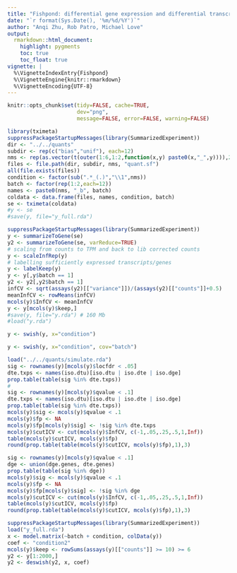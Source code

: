```yaml
---
title: "Fishpond: differential gene expression and differential transcript expression with inferential replicates"
date: "`r format(Sys.Date(), '%m/%d/%Y')`"
author: "Anqi Zhu, Rob Patro, Michael Love"
output:
  rmarkdown::html_document:
    highlight: pygments
    toc: true
    toc_float: true
vignette: |
  %\VignetteIndexEntry{Fishpond}
  %\VignetteEngine{knitr::rmarkdown}
  %\VignetteEncoding{UTF-8}
---
```


<!-- run this document with library(rmarkdown); render("fishpond.Rmd") -->

```r
knitr::opts_chunk$set(tidy=FALSE, cache=TRUE,
                      dev="png",
                      message=FALSE, error=FALSE, warning=FALSE)
```

```r
library(tximeta)
suppressPackageStartupMessages(library(SummarizedExperiment))
dir <- "../../quants"
subdir <- rep(c("bias","unif"), each=12)
nms <- rep(as.vector(t(outer(1:6,1:2,function(x,y) paste0(x,"_",y)))),2)
files <- file.path(dir, subdir, nms, "quant.sf")
all(file.exists(files))
condition <- factor(sub(".*_(.)","\\1",nms))
batch <- factor(rep(1:2,each=12))
names <- paste0(nms, "_b", batch)
coldata <- data.frame(files, names, condition, batch)
se <- tximeta(coldata)
#y <- se
#save(y, file="y_full.rda")
```

```r
suppressPackageStartupMessages(library(SummarizedExperiment))
y <- summarizeToGene(se)
y2 <- summarizeToGene(se, varReduce=TRUE)
# scaling from counts to TPM and back to lib corrected counts
y <- scaleInfRep(y)
# labelling sufficiently expressed transcripts/genes
y <- labelKeep(y)
y <- y[,y$batch == 1]
y2 <- y2[,y2$batch == 1]
infCV <- sqrt(assays(y2)[["variance"]])/(assays(y2)[["counts"]]+0.5)
meanInfCV <- rowMeans(infCV)
mcols(y)$InfCV <- meanInfCV
y <- y[mcols(y)$keep,] 
#save(y, file="y.rda") # 160 Mb
#load("y.rda")
```

```r
y <- swish(y, x="condition")
```

```r
y <- swish(y, x="condition", cov="batch")
```

```r
load("../../quants/simulate.rda")
sig <- rownames(y)[mcols(y)$locfdr < .05]
dte.txps <- names(iso.dtu)[iso.dtu | iso.dte | iso.dge]
prop.table(table(sig %in% dte.txps))
#
sig <- rownames(y)[mcols(y)$qvalue < .1]
dte.txps <- names(iso.dtu)[iso.dtu | iso.dte | iso.dge]
prop.table(table(sig %in% dte.txps))
mcols(y)$sig <- mcols(y)$qvalue < .1
mcols(y)$fp <- NA
mcols(y)$fp[mcols(y)$sig] <- !sig %in% dte.txps
mcols(y)$cutICV <- cut(mcols(y)$InfCV, c(-1,.05,.25,.5,1,Inf))
table(mcols(y)$cutICV, mcols(y)$fp)
round(prop.table(table(mcols(y)$cutICV, mcols(y)$fp),1),3)
```

```r
sig <- rownames(y)[mcols(y)$qvalue < .1]
dge <- union(dge.genes, dte.genes)
prop.table(table(sig %in% dge))
mcols(y)$sig <- mcols(y)$qvalue < .1
mcols(y)$fp <- NA
mcols(y)$fp[mcols(y)$sig] <- !sig %in% dge
mcols(y)$cutICV <- cut(mcols(y)$InfCV, c(-1,.05,.25,.5,1,Inf))
table(mcols(y)$cutICV, mcols(y)$fp)
round(prop.table(table(mcols(y)$cutICV, mcols(y)$fp),1),3)
```

```r
suppressPackageStartupMessages(library(SummarizedExperiment))
load("y_full.rda")
x <- model.matrix(~batch + condition, colData(y))
coef <- "condition2"
mcols(y)$keep <- rowSums(assays(y)[["counts"]] >= 10) >= 6
y2 <- y[1:2000,]
y2 <- deswish(y2, x, coef)
```

